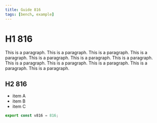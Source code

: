 ```yaml
---
title: Guide 816
tags: [bench, example]
---
```


# H1 816

This is a paragraph. This is a paragraph. This is a paragraph. This is a paragraph. This is a paragraph. This is a paragraph. This is a paragraph. This is a paragraph. This is a paragraph. This is a paragraph. This is a paragraph. This is a paragraph. 

## H2 816

- item A
- item B
- item C

```ts
export const v816 = 816;
```
